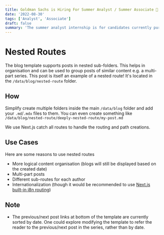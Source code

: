 ```yaml
---
title: Goldman Sachs is Hiring For Summer Analyst / Summer Associate 🤩!
date: '2022-08-30'
tags: ['Analyst', 'Associate']
draft: false
summary: 'The summer analyst internship is for candidates currently pursuing an undergraduate/master’s degree and is usually undertaken during the second...'
---
```


# Nested Routes

The blog template supports posts in nested sub-folders. This helps in organisation and can be used to group posts of similar content e.g. a multi-part series. This post is itself an example of a nested route! It's located in the `/data/blog/nested-route` folder.

## How

Simplify create multiple folders inside the main `/data/blog` folder and add your `.md`/`.mdx` files to them. You can even create something like `/data/blog/nested-route/deeply-nested-route/my-post.md`

We use Next.js catch all routes to handle the routing and path creations.

## Use Cases

Here are some reasons to use nested routes

- More logical content organisation (blogs will still be displayed based on the created date)
- Multi-part posts
- Different sub-routes for each author
- Internationalization (though it would be recommended to use [Next.js built-in i8n routing](https://nextjs.org/docs/advanced-features/i18n-routing))

## Note

- The previous/next post links at bottom of the template are currently sorted by date. One could explore modifying the template to refer the reader to the previous/next post in the series, rather than by date.
